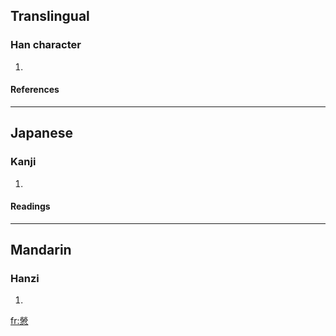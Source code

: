 ==Translingual==
===Han character===
{{Han char|rn=61|rad=心|as=12|sn=16|four=|canj=火火月大心 (FFBKP)}}
# {{defn|Han|sort=心12}}
====References====
{{Han ref|kx=0403.200|dkj=11240|dj=0743.220|hdz=42351.070|uh=61A5|ud=24997}}
----
==Japanese==
===Kanji===
{{ja-kanji|grade=|rs=心12}}
# {{defn|Japanese}} 
====Readings====
{{ja-readings|on=[[ろう]] (rō)|kun=[[くるしむ]] (kurushimu)}}
----
==Mandarin==
===Hanzi===
{{cmn-hanzi|pin=[[láo]] ([[lao2]])|wg=lao<sup>2</sup>}}
# {{defn|Mandarin}}

[[fr:憥]]